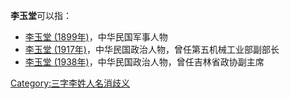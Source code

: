 '''李玉堂'''可以指：
* [[李玉堂_(1899年)|李玉堂 (1899年)]]，中华民国军事人物
* [[李玉堂_(1917年)|李玉堂 (1917年)]]，中华民国政治人物，曾任第五机械工业部副部长
* [[李玉堂_(1938年)|李玉堂 (1938年)]]，中华民国政治人物，曾任吉林省政协副主席

{{disambig}}

[[Category:三字李姓人名消歧义|Category:三字李姓人名消歧义]]